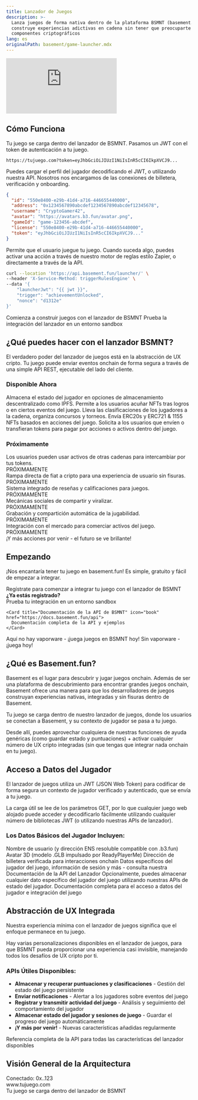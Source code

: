 ```yaml
---
title: Lanzador de Juegos
description: >-
  Lanza juegos de forma nativa dentro de la plataforma BSMNT (basement.fun) y
  construye experiencias adictivas en cadena sin tener que preocuparte por los
  componentes criptográficos
lang: es
originalPath: basement/game-launcher.mdx
---
```

<iframe
   className="w-full aspect-video rounded-xl mb-6"
    src="https://customer-gg6qs7nm5ue94t64.cloudflarestream.com/ae9e7c0694dacb8d602309c381fce796/iframe?poster=https%3A%2F%2Fcustomer-gg6qs7nm5ue94t64.cloudflarestream.com%2Fae9e7c0694dacb8d602309c381fce796%2Fthumbnails%2Fthumbnail.jpg%3Ftime%3D%26height%3D600"
    title="Basement.fun Developer Dashboard"
    frameBorder="0"
  allow="accelerometer; autoplay; clipboard-write; encrypted-media; gyroscope; picture-in-picture"
  allowFullScreen
  ></iframe>


## Cómo Funciona

<Steps>
<Step title="Cargar" icon="download">
  Tu juego se carga dentro del lanzador de BSMNT. Pasamos un JWT con el token de autenticación a tu juego.
  
  ```text Ejemplo de URL
  https://tujuego.com?token=eyJhbGciOiJIUzI1NiIsInR5cCI6IkpXVCJ9...
  ```
</Step>

<Step title="Auth" icon="key">
  Puedes cargar el perfil del jugador decodificando el JWT, o utilizando nuestra API. Nosotros nos encargamos de las conexiones de billetera, verificación y onboarding.
  
  ```json Perfil del Jugador
  {
    "id": "550e8400-e29b-41d4-a716-446655440000",
    "address": "0x1234567890abcdef1234567890abcdef12345678",
    "username": "CryptoGamer42",
    "avatar": "https://avatars.b3.fun/avatar.png",
    "gameId": "game-123456-abcdef",
    "license": "550e8400-e29b-41d4-a716-446655440000",
    "token": "eyJhbGciOiJIUzI1NiIsInR5cCI6IkpXVCJ9..."
  }
  ```
</Step>

<Step title="Activar" icon="bolt">
  Permite que el usuario juegue tu juego. Cuando suceda algo, puedes activar una acción a través de nuestro motor de reglas estilo Zapier, o directamente a través de la API.
  
  ```bash Ejemplo de API de Activación
  curl --location 'https://api.basement.fun/launcher/' \
  --header 'X-Service-Method: triggerRulesEngine' \
  --data '{
      "launcherJwt": "{{ jwt }}",
      "trigger": "achievementUnlocked",
      "nonce": "d1312e"
  }'
  ```
</Step>
</Steps>

<CardGroup cols={2}>
  <Card title="Regístrate como Desarrollador" icon="user-plus" href="https://basement.fun/developer/signup" cta="Regístrate">
    Comienza a construir juegos con el lanzador de BSMNT
  </Card>
  
  <Card title="Playground del Lanzador" icon="play" href="https://basement.fun/playground" cta="Prueba Ahora">
    Prueba la integración del lanzador en un entorno sandbox
  </Card>
</CardGroup>

## ¿Qué puedes hacer con el lanzador BSMNT?

El verdadero poder del lanzador de juegos está en la abstracción de UX cripto. Tu juego puede enviar eventos onchain de forma segura a través de una simple API REST, ejecutable del lado del cliente.

### Disponible Ahora

<CardGroup cols={2}>
  <Card title="Guardar estado en IPFS" icon="database">
    Almacena el estado del jugador en opciones de almacenamiento descentralizado como IPFS.
  </Card>
  
  <Card title="Comprar NFTs & Acuñar" icon="palette">
    Permite a los usuarios acuñar NFTs tras logros o en ciertos eventos del juego.
  </Card>
  
  <Card title="Clasificaciones Onchain" icon="trophy">
    Lleva las clasificaciones de los jugadores a la cadena, organiza concursos y torneos.
  </Card>
  
  <Card title="Emitir Tokens & NFTs" icon="coins">
    Envía ERC20s y ERC721 & 1155 NFTs basados en acciones del juego.
  </Card>
  
  <Card title="Pagar con Tokens" icon="credit-card">
    Solicita a los usuarios que envíen o transfieran tokens para pagar por acciones o activos dentro del juego.
  </Card>
</CardGroup>

### Próximamente

<CardGroup cols={2}>
  <Card title="Intercambiar & Comerciar" icon="arrows-rotate">
    Los usuarios pueden usar activos de otras cadenas para intercambiar por tus tokens.
    <div style={{ marginTop: '8px' }}>
      <span style={{ backgroundColor: '#f59e0b', color: 'white', padding: '2px 6px', borderRadius: '12px', fontSize: '10px', fontWeight: 'bold' }}>PRÓXIMAMENTE</span>
    </div>
  </Card>
  
  <Card title="Rampa de Tarjeta de Crédito" icon="credit-card">
    Rampa directa de fiat a cripto para una experiencia de usuario sin fisuras.
    <div style={{ marginTop: '8px' }}>
      <span style={{ backgroundColor: '#f59e0b', color: 'white', padding: '2px 6px', borderRadius: '12px', fontSize: '10px', fontWeight: 'bold' }}>PRÓXIMAMENTE</span>
    </div>
  </Card>
  
  <Card title="Recoger Reseñas" icon="star">
    Sistema integrado de reseñas y calificaciones para juegos.
    <div style={{ marginTop: '8px' }}>
      <span style={{ backgroundColor: '#f59e0b', color: 'white', padding: '2px 6px', borderRadius: '12px', fontSize: '10px', fontWeight: 'bold' }}>PRÓXIMAMENTE</span>
    </div>
  </Card>
  
  <Card title="Comparte tu Juego" icon="share">
    Mecánicas sociales de compartir y viralizar.
    <div style={{ marginTop: '8px' }}>
      <span style={{ backgroundColor: '#f59e0b', color: 'white', padding: '2px 6px', borderRadius: '12px', fontSize: '10px', fontWeight: 'bold' }}>PRÓXIMAMENTE</span>
    </div>
  </Card>
  
  <Card title="Grabar Jugabilidad" icon="video">
    Grabación y compartición automática de la jugabilidad.
    <div style={{ marginTop: '8px' }}>
      <span style={{ backgroundColor: '#f59e0b', color: 'white', padding: '2px 6px', borderRadius: '12px', fontSize: '10px', fontWeight: 'bold' }}>PRÓXIMAMENTE</span>
    </div>
  </Card>
  
  <Card title="Listar NFTs" icon="store">
    Integración con el mercado para comerciar activos del juego.
    <div style={{ marginTop: '8px' }}>
      <span style={{ backgroundColor: '#f59e0b', color: 'white', padding: '2px 6px', borderRadius: '12px', fontSize: '10px', fontWeight: 'bold' }}>PRÓXIMAMENTE</span>
    </div>
  </Card>
</CardGroup>

<Note>
¡Y más acciones por venir - el futuro se ve brillante!
</Note>

## Empezando

¡Nos encantaría tener tu juego en basement.fun! Es simple, gratuito y fácil de empezar a integrar.

<Tabs>
<Tab title="Desarrolladores de Juegos">
  <CardGroup cols={1}>
    <Card title="Regístrate como Desarrollador" icon="user-plus" href="https://basement.fun/developer/signup" cta="Regístrate Ahora" horizontal>
      Regístrate para comenzar a integrar tu juego con el lanzador de BSMNT
    </Card>
  </CardGroup>
  
  <div style={{ marginTop: '16px' }}>
    <strong>¿Ya estás registrado?</strong>
  </div>
  
  <CardGroup cols={2}>
    <Card title="Playground del Lanzador de Juegos" icon="play" href="https://basement.fun/playground">
      Prueba tu integración en un entorno sandbox
    </Card>
    
    <Card title="Documentación de la API de BSMNT" icon="book" href="https://docs.basement.fun/api">
      Documentación completa de la API y ejemplos
    </Card>
  </CardGroup>
</Tab>

<Tab title="Jugadores">
  <Card title="Ver el Lanzador de BSMNT en Acción" icon="gamepad-2" href="https://basement.fun/games" cta="Jugar Juegos" horizontal>
    Aquí no hay vaporware - ¡juega juegos en BSMNT hoy!
  </Card>
  
  <Note>
  Sin vaporware - ¡juega hoy!
  </Note>
</Tab>
</Tabs>

## ¿Qué es Basement.fun?

Basement es el lugar para descubrir y jugar juegos onchain. Además de ser una plataforma de descubrimiento para encontrar grandes juegos onchain, Basement ofrece una manera para que los desarrolladores de juegos construyan experiencias nativas, integradas y sin fisuras dentro de Basement.

Tu juego se carga dentro de nuestro lanzador de juegos, donde los usuarios se conectan a Basement, y su contexto de jugador se pasa a tu juego.

Desde allí, puedes aprovechar cualquiera de nuestras funciones de ayuda genéricas (como guardar estado y puntuaciones) + activar cualquier número de UX cripto integradas (sin que tengas que integrar nada onchain en tu juego).

## Acceso a Datos del Jugador

El lanzador de juegos utiliza un JWT (JSON Web Token) para codificar de forma segura un contexto de jugador verificado y autenticado, que se envía a tu juego.

La carga útil se lee de los parámetros GET, por lo que cualquier juego web alojado puede acceder y decodificarlo fácilmente utilizando cualquier número de bibliotecas JWT (o utilizando nuestras APIs de lanzador).

### Los Datos Básicos del Jugador Incluyen:

<AccordionGroup>
<Accordion title="Nombre de Usuario y ENS">
  Nombre de usuario (y dirección ENS resoluble compatible con .b3.fun)
</Accordion>

<Accordion title="Avatar 3D">
  Avatar 3D (modelo .GLB impulsado por ReadyPlayerMe)
</Accordion>

<Accordion title="Dirección de Billetera">
  Dirección de billetera verificada para interacciones onchain
</Accordion>

<Accordion title="Datos Adicionales">
  Datos específicos del jugador del juego, información de sesión y más - consulta nuestra Documentación de la API del Lanzador
</Accordion>
</AccordionGroup>

<Tip>
Opcionalmente, puedes almacenar cualquier dato específico del jugador del juego utilizando nuestras APIs de estado del jugador.
</Tip>

<Card title="Explorar APIs del Lanzador" icon="code" href="https://docs.basement.fun/api" cta="Ver Documentación" horizontal>
  Documentación completa para el acceso a datos del jugador e integración del juego
</Card>

## Abstracción de UX Integrada

Nuestra experiencia mínima con el lanzador de juegos significa que el enfoque permanece en tu juego.

Hay varias personalizaciones disponibles en el lanzador de juegos, para que BSMNT pueda proporcionar una experiencia casi invisible, manejando todos los desafíos de UX cripto por ti.

### APIs Útiles Disponibles:

- **Almacenar y recuperar puntuaciones y clasificaciones** - Gestión del estado del juego persistente
- **Enviar notificaciones** - Alertar a los jugadores sobre eventos del juego
- **Registrar y transmitir actividad del juego** - Análisis y seguimiento del comportamiento del jugador  
- **Almacenar estado del jugador y sesiones de juego** - Guardar el progreso del juego automáticamente
- **¡Y más por venir!** - Nuevas características añadidas regularmente

<Card title="Explorar APIs del Lanzador" icon="api" href="https://docs.basement.fun/api" cta="Ver Documentación" horizontal>
  Referencia completa de la API para todas las características del lanzador disponibles
</Card>

## Visión General de la Arquitectura

<Frame caption="Flujo de Integración del Lanzador de Juegos">
  <div style={{ 
    padding: '20px', 
    backgroundColor: '#f8fafc', 
    border: '1px solid #e2e8f0', 
    borderRadius: '8px',
    textAlign: 'center',
    fontFamily: 'monospace'
  }}>
    <div style={{ marginBottom: '10px', color: '#64748b' }}>Conectado: 0x..123</div>
    <div style={{ marginBottom: '10px', backgroundColor: '#007AFF', color: 'white', padding: '8px', borderRadius: '4px' }}>
      www.tujuego.com
    </div>
    <div style={{ fontSize: '14px', color: '#475569' }}>
      Tu juego se carga dentro del lanzador de BSMNT
    </div>
  </div>
</Frame>
